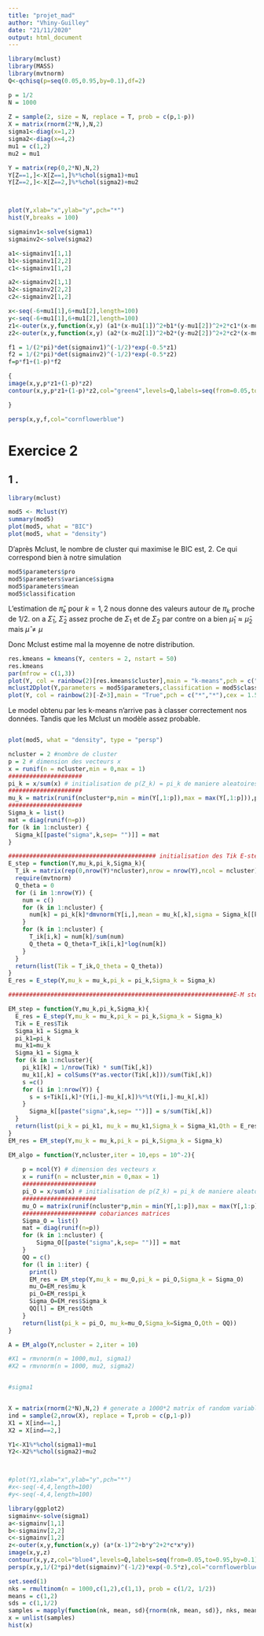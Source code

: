 ```yaml
---
title: "projet_mad"
author: "Vhiny-Guilley"
date: "21/11/2020"
output: html_document
---
```

```r
library(mclust)
library(MASS)
library(mvtnorm)
Q<-qchisq(p=seq(0.05,0.95,by=0.1),df=2)

p = 1/2
N = 1000
 
Z = sample(2, size = N, replace = T, prob = c(p,1-p))
X = matrix(rnorm(2*N,),N,2)
sigma1<-diag(x=1,2)
sigma2<-diag(x=4,2)
mu1 = c(1,2)
mu2 = mu1

Y = matrix(rep(0,2*N),N,2)
Y[Z==1,]<-X[Z==1,]%*%chol(sigma1)+mu1
Y[Z==2,]<-X[Z==2,]%*%chol(sigma2)+mu2



plot(Y,xlab="x",ylab="y",pch="*")
hist(Y,breaks = 100)
```


```r
sigmainv1<-solve(sigma1)
sigmainv2<-solve(sigma2)

a1<-sigmainv1[1,1]
b1<-sigmainv1[2,2]
c1<-sigmainv1[1,2]

a2<-sigmainv2[1,1]
b2<-sigmainv2[2,2]
c2<-sigmainv2[1,2]

x<-seq(-6+mu1[1],6+mu1[2],length=100)
y<-seq(-6+mu1[1],6+mu1[2],length=100)
z1<-outer(x,y,function(x,y) (a1*(x-mu1[1])^2+b1*(y-mu1[2])^2+2*c1*(x-mu1[1])*(x-mu1[2])))
z2<-outer(x,y,function(x,y) (a2*(x-mu2[1])^2+b2*(y-mu2[2])^2+2*c2*(x-mu2[1])*(x-mu2[2])))

f1 = 1/(2*pi)*det(sigmainv1)^(-1/2)*exp(-0.5*z1)
f2 = 1/(2*pi)*det(sigmainv2)^(-1/2)*exp(-0.5*z2)
f=p*f1+(1-p)*f2

{
image(x,y,p*z1+(1-p)*z2)
contour(x,y,p*z1+(1-p)*z2,col="green4",levels=Q,labels=seq(from=0.05,to=0.95,by=0.1),add=T)

}

persp(x,y,f,col="cornflowerblue")

```

# Exercice 2
## 1 .

```r
library(mclust)
```

```r
mod5 <- Mclust(Y)
summary(mod5)
plot(mod5, what = "BIC")
plot(mod5, what = "density")
```
D'après Mclust, le nombre de cluster qui maximise le BIC est, 2. Ce qui correspond bien à notre simulation
```r
mod5$parameters$pro
mod5$parameters$variance$sigma
mod5$parameters$mean
mod5$classification
```
L'estimation de $\hat{\pi}_k$ pour $k = {1,2}$ nous donne des valeurs autour de $\pi_k$ proche de $1/2$.
on a $\hat{\Sigma}_1$,  $\hat{\Sigma}_2$ assez proche de  ${\Sigma}_1$ et de  ${\Sigma}_2$ par contre on a bien $\hat{\mu}_1 \approx \hat{\mu}_2$ mais $\hat{\mu} \neq \mu$ 

Donc Mclust estime mal la moyenne de notre distribution.

```r
res.kmeans = kmeans(Y, centers = 2, nstart = 50)
res.kmeans
par(mfrow = c(1,3))
plot(Y, col = rainbow(2)[res.kmeans$cluster],main = "k-means",pch = c("*","*"),cex = 1.5,xlab = "x",ylab = "y")
mclust2Dplot(Y,parameters = mod5$parameters,classification = mod5$classification,z = mod5$z,uncertainty = mod5$uncertainty,colors = rainbow(2)[mod5$classification],cex = 1.5,PCH = c(".","."),symbols = c("*","*"),fillEllipses = F,addEllipses = T,xlab = "x",ylab = "y",main = T)
plot(Y, col = rainbow(2)[-Z+3],main = "True",pch = c("*","*"),cex = 1.5,xlab = "x",ylab = "y")

```
Le model obtenu par les k-means n'arrive pas à classer correctement nos données. Tandis que les Mclust un modèle assez probable.

```r

```


```r
plot(mod5, what = "density", type = "persp")
```




```r
ncluster = 2 #nombre de cluster
p = 2 # dimension des vecteurs x
x = runif(n = ncluster,min = 0,max = 1)
#####################
pi_k = x/sum(x) # initialisation de p(Z_k) = pi_k de maniere aleatoires.
#####################
mu_k = matrix(runif(ncluster*p,min = min(Y[,1:p]),max = max(Y[,1:p])),p, ncluster) # matrice (p,ncluster) dont la colonne k represente la moyenne de classe k
#####################
Sigma_k = list()
mat = diag(runif(n=p))
for (k in 1:ncluster) { 
  Sigma_k[[paste("sigma",k,sep= "")]] = mat
}
```


```r
########################################## initialisation des Tik E-step
E_step = function(Y,mu_k,pi_k,Sigma_k){
  T_ik = matrix(rep(0,nrow(Y)*ncluster),nrow = nrow(Y),ncol = ncluster)
  require(mvtnorm)
  Q_theta = 0
  for (i in 1:nrow(Y)) {
    num = c()
    for (k in 1:ncluster) {
      num[k] = pi_k[k]*dmvnorm(Y[i,],mean = mu_k[,k],sigma = Sigma_k[[k]])
    }
    for (k in 1:ncluster) {
      T_ik[i,k] = num[k]/sum(num)
      Q_theta = Q_theta+T_ik[i,k]*log(num[k])
    }
  }
  return(list(Tik = T_ik,Q_theta = Q_theta))
}
E_res = E_step(Y,mu_k = mu_k,pi_k = pi_k,Sigma_k = Sigma_k)
```


```r
################################################################E-M step

EM_step = function(Y,mu_k,pi_k,Sigma_k){
  E_res = E_step(Y,mu_k = mu_k,pi_k = pi_k,Sigma_k = Sigma_k)
  Tik = E_res$Tik
  Sigma_k1 = Sigma_k
  pi_k1=pi_k
  mu_k1=mu_k
  Sigma_k1 = Sigma_k 
  for (k in 1:ncluster){
    pi_k1[k] = 1/nrow(Tik) * sum(Tik[,k])
    mu_k1[,k] = colSums(Y*as.vector(Tik[,k]))/sum(Tik[,k])
    s =c()
    for (i in 1:nrow(Y)) {
      s = s+Tik[i,k]*(Y[i,]-mu_k[,k])%*%t(Y[i,]-mu_k[,k])
    }
      Sigma_k[[paste("sigma",k,sep= "")]] = s/sum(Tik[,k])
  }
  return(list(pi_k = pi_k1, mu_k = mu_k1,Sigma_k = Sigma_k1,Qth = E_res$Q_theta))
}
EM_res = EM_step(Y,mu_k = mu_k,pi_k = pi_k,Sigma_k = Sigma_k)
```


```r
EM_algo = function(Y,ncluster,iter = 10,eps = 10^-2){
  
    p = ncol(Y) # dimension des vecteurs x
    x = runif(n = ncluster,min = 0,max = 1)
    #####################
    pi_O = x/sum(x) # initialisation de p(Z_k) = pi_k de maniere aleatoires.
    #####################
    mu_O = matrix(runif(ncluster*p,min = min(Y[,1:p]),max = max(Y[,1:p])),p, ncluster) # matrice (p,ncluster) dont la colonne k represente la moyenne de classe k
    ##################### cobariances matrices
    Sigma_O = list()
    mat = diag(runif(n=p))
    for (k in 1:ncluster) { 
        Sigma_O[[paste("sigma",k,sep= "")]] = mat
    }
    QQ = c()
    for (l in 1:iter) {
      print(l)
      EM_res = EM_step(Y,mu_k = mu_O,pi_k = pi_O,Sigma_k = Sigma_O)
      mu_O=EM_res$mu_k
      pi_O=EM_res$pi_k
      Sigma_O=EM_res$Sigma_k
      QQ[l] = EM_res$Qth
    }
    return(list(pi_k = pi_O, mu_k=mu_O,Sigma_k=Sigma_O,Qth = QQ))
}
```


```r
A = EM_algo(Y,ncluster = 2,iter = 10)

```

```r
#X1 = rmvnorm(n = 1000,mu1, sigma1)
#X2 = rmvnorm(n = 1000, mu2, sigma2)


#sigma1


X = matrix(rnorm(2*N),N,2) # generate a 1000*2 matrix of random variable iid.
ind = sample(2,nrow(X), replace = T,prob = c(p,1-p))
X1 = X[ind==1,]
X2 = X[ind==2,]

Y1<-X1%*%chol(sigma1)+mu1
Y2<-X2%*%chol(sigma2)+mu2



#plot(Y1,xlab="x",ylab="y",pch="*")
#x<-seq(-4,4,length=100)
#y<-seq(-4,4,length=100)

library(ggplot2)
sigmainv<-solve(sigma1)
a<-sigmainv[1,1]
b<-sigmainv[2,2]
c<-sigmainv[1,2]
z<-outer(x,y,function(x,y) (a*(x-1)^2+b*y^2+2*c*x*y))
image(x,y,z)
contour(x,y,z,col="blue4",levels=Q,labels=seq(from=0.05,to=0.95,by=0.1),add=T)
persp(x,y,1/(2*pi)*det(sigmainv)^(-1/2)*exp(-0.5*z),col="cornflowerblue")

```


```r
set.seed(1)
nks = rmultinom(n = 1000,c(1,2),c(1,1), prob = c(1/2, 1/2))
means = c(1,2)
sds = c(1,1/2)
samples = mapply(function(nk, mean, sd){rnorm(nk, mean, sd)}, nks, means, sds)
x = unlist(samples)
hist(x)
```
```r

```

